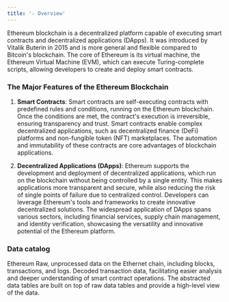 ```yaml
---
title: '☆ Overview'
---
```


Ethereum blockchain is a decentralized platform capable of executing smart contracts and decentralized applications (DApps). It was introduced by Vitalik Buterin in 2015 and is more general and flexible compared to Bitcoin's blockchain. The core of Ethereum is its virtual machine, the Ethereum Virtual Machine (EVM), which can execute Turing-complete scripts, allowing developers to create and deploy smart contracts.

### The Major Features of the Ethereum Blockchain

1. **Smart Contracts**: Smart contracts are self-executing contracts with predefined rules and conditions, running on the Ethereum blockchain. Once the conditions are met, the contract's execution is irreversible, ensuring transparency and trust. Smart contracts enable complex decentralized applications, such as decentralized finance (DeFi) platforms and non-fungible token (NFT) marketplaces. The automation and immutability of these contracts are core advantages of blockchain applications.

2. **Decentralized Applications (DApps)**: Ethereum supports the development and deployment of decentralized applications, which run on the blockchain without being controlled by a single entity. This makes applications more transparent and secure, while also reducing the risk of single points of failure due to centralized control. Developers can leverage Ethereum's tools and frameworks to create innovative decentralized solutions. The widespread application of DApps spans various sectors, including financial services, supply chain management, and identity verification, showcasing the versatility and innovative potential of the Ethereum platform.

### Data catalog

<CardGroup cols={3}>
    <Card title="Raw" icon="binary" href="./raw/blobs">
        Ethereum Raw, unprocessed data on the Ethernet chain, including blocks, transactions, and logs.
    </Card>
    <Card title="decoded" icon="code" href="./decoded/overview">
        Decoded transaction data, facilitating easier analysis and deeper understanding of smart contract operations.
    </Card>
    <Card title="Abstracted" icon="head-side-gear" href="./raw/transactions">
        The abstracted data tables are built on top of raw data tables and provide a high-level view of the data.
    </Card>
</CardGroup>